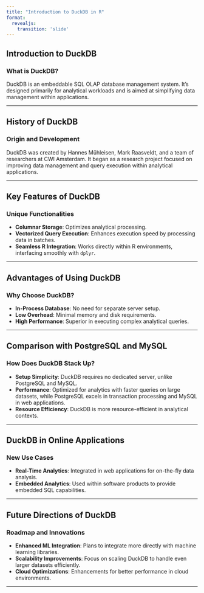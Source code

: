 ```yaml
---
title: "Introduction to DuckDB in R"
format: 
  revealjs:
    transition: 'slide'
---
```


## Introduction to DuckDB

### What is DuckDB?

DuckDB is an embeddable SQL OLAP database management system. It's designed primarily for analytical workloads and is aimed at simplifying data management within applications.

------------------------------------------------------------------------

## History of DuckDB

### Origin and Development

DuckDB was created by Hannes Mühleisen, Mark Raasveldt, and a team of researchers at CWI Amsterdam. It began as a research project focused on improving data management and query execution within analytical applications.

------------------------------------------------------------------------

## Key Features of DuckDB

### Unique Functionalities

-   **Columnar Storage**: Optimizes analytical processing.
-   **Vectorized Query Execution**: Enhances execution speed by processing data in batches.
-   **Seamless R Integration**: Works directly within R environments, interfacing smoothly with `dplyr`.

------------------------------------------------------------------------

## Advantages of Using DuckDB

### Why Choose DuckDB?

-   **In-Process Database**: No need for separate server setup.
-   **Low Overhead**: Minimal memory and disk requirements.
-   **High Performance**: Superior in executing complex analytical queries.

------------------------------------------------------------------------

## Comparison with PostgreSQL and MySQL

### How Does DuckDB Stack Up?

-   **Setup Simplicity**: DuckDB requires no dedicated server, unlike PostgreSQL and MySQL.
-   **Performance**: Optimized for analytics with faster queries on large datasets, while PostgreSQL excels in transaction processing and MySQL in web applications.
-   **Resource Efficiency**: DuckDB is more resource-efficient in analytical contexts.

------------------------------------------------------------------------

## DuckDB in Online Applications

### New Use Cases

-   **Real-Time Analytics**: Integrated in web applications for on-the-fly data analysis.
-   **Embedded Analytics**: Used within software products to provide embedded SQL capabilities.

------------------------------------------------------------------------

## Future Directions of DuckDB

### Roadmap and Innovations

-   **Enhanced ML Integration**: Plans to integrate more directly with machine learning libraries.
-   **Scalability Improvements**: Focus on scaling DuckDB to handle even larger datasets efficiently.
-   **Cloud Optimizations**: Enhancements for better performance in cloud environments.

------------------------------------------------------------------------
